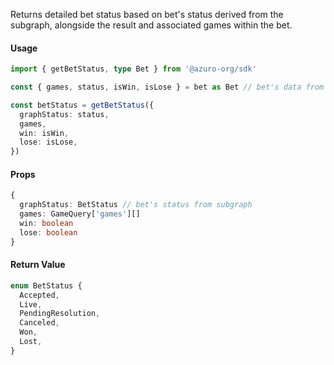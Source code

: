 Returns detailed bet status based on bet's status derived from the subgraph, alongside the result and associated games within the bet.

#### Usage

```ts
import { getBetStatus, type Bet } from '@azuro-org/sdk'

const { games, status, isWin, isLose } = bet as Bet // bet's data from useBets

const betStatus = getBetStatus({
  graphStatus: status,
  games,
  win: isWin,
  lose: isLose,
})
```

#### Props

```ts
{
  graphStatus: BetStatus // bet's status from subgraph
  games: GameQuery['games'][]
  win: boolean
  lose: boolean
}
```

#### Return Value

```ts
enum BetStatus {
  Accepted,
  Live,
  PendingResolution,
  Canceled,
  Won,
  Lost,
}
```
